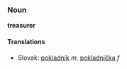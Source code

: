 === Noun ===
'''treasurer'''
==== Translations ====
*Slovak: [[pokladník]] ''m'', [[pokladníčka]] ''f''